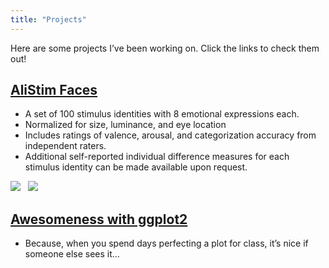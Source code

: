 ```yaml
---
title: "Projects"
---
```


Here are some projects I've been working on.  Click the links to check them out!

## [AliStim Faces](AliStim.html)

- A set of 100 stimulus identities with 8 emotional expressions each.
- Normalized for size, luminance, and eye location
- Includes ratings of valence, arousal, and categorization accuracy from independent raters.
- Additional self-reported individual difference measures for each stimulus identity can be made available upon request.

![](pics/angry_sam.gif) &nbsp; ![](pics/disgusted_sam.gif)

## [Awesomeness with ggplot2](graphics.html)

- Because, when you spend days perfecting a plot for class, it's nice if someone else sees it...